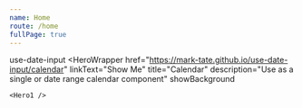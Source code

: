 ```yaml
---
name: Home
route: /home
fullPage: true
---
```




<Heading>use-date-input</Heading>
<Carousel>
  <HeroWrapper
    href="https://mark-tate.github.io/use-date-input/calendar"
    linkText="Show Me"
    title="Calendar"
    description="Use as a single or date range calendar component"
    showBackground
  >
    <Hero1 />
  </HeroWrapper>
  <HeroWrapper
    href="https://mark-tate.github.io/use-date-input/composition"
    linkText="Show Me"
    title="Composable"
    description="Compose into your own UI component"
    showBackground
  >
    <Hero2 />
  </HeroWrapper>
  <HeroWrapper
    href="https://mark-tate.github.io/use-date-input/useDateInput"
    linkText="Show Me"
    title="useDateInput Hook"
    description="Compose with an input for single dates"
  >
    <Hero3 />
  </HeroWrapper>
  <HeroWrapper
    href="https://mark-tate.github.io/use-date-input/useDateRangeInput"
    linkText="Show Me"
    title="useDateRangeInput Hook"
    description="Compose with an input for date ranges"
  >
    <Hero4 />
  </HeroWrapper>
  <HeroWrapper
    href="https://mark-tate.github.io/use-date-input/theming"
    linkText="Show Me"
    title="Themable"
    description="Style it with your own theme"
  >
    <Hero5 />
  </HeroWrapper>
  <Hero6 />
</Carousel>
